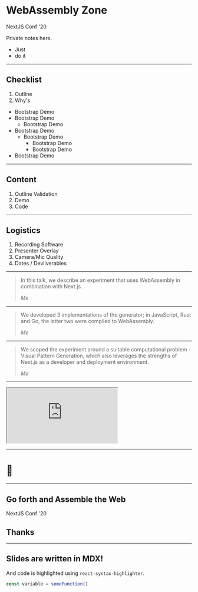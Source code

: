 <SlidePage>
    
<Cover>


# WebAssembly Zone

NextJS Conf '20

</Cover>


<SpeakerNotes>    
Private notes here.


- Just
- do it

</SpeakerNotes>


---

## Checklist

1. Outline
1. Why's

- Bootstrap Demo
- Bootstrap Demo
  - Bootstrap Demo
- Bootstrap Demo
  - Bootstrap Demo
    - Bootstrap Demo
    - Bootstrap Demo
- Bootstrap Demo

---

## Content

1. Outline Validation
1. Demo
1. Code

---

## Logistics

1. Recording Software
1. Presenter Overlay
1. Camera/Mic Quality
1. Dates / Devliverables

---

> In this talk, we describe an experiment that uses WebAssembly in combination with Next.js.
>
> <cite>Me</cite>

---

> We developed 3 implementations of the generator;
> in JavaScript, Rust and Go, the latter two were compiled to WebAssembly.
>
> <cite>Me</cite>

---

> We scoped the experiment around a suitable computational problem - Visual Pattern Generation,
> which also leverages the strengths of Next.js as a developer and deployment environment.
>
> <cite>Me</cite>

---

<iframe
  src="https://zone.v.imetrical.com/"
  style={{ width: '80%', height: '500px' }}
></iframe>

---

# 🤫

---

<Cover>


## Go forth and Assemble the Web

NextJS Conf '20

## Thanks

</Cover>


---

## Slides are written in MDX!

And code is highlighted using `react-syntax-highlighter`.

```js
const variable = someFunction()
```

</SlidePage>

